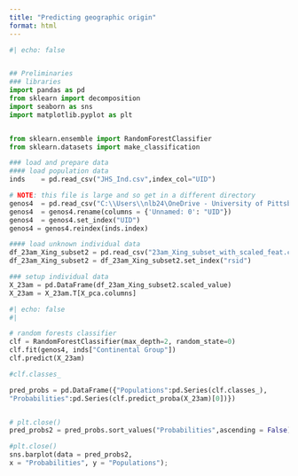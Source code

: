 ```yaml
---
title: "Predicting geographic origin"
format: html
---
```




```python
#| echo: false


## Preliminaries
### libraries
import pandas as pd
from sklearn import decomposition
import seaborn as sns
import matplotlib.pyplot as plt


from sklearn.ensemble import RandomForestClassifier
from sklearn.datasets import make_classification

### load and prepare data
#### load population data
inds    = pd.read_csv("JHS_Ind.csv",index_col="UID")  

# NOTE: this file is large and so get in a different directory
genos4  = pd.read_csv("C:\\Users\\nlb24\OneDrive - University of Pittsburgh\\Desktop\\portfolio\\_23am_Xing_012_coded_noNA_scaled.csv")
genos4  = genos4.rename(columns = {'Unnamed: 0': "UID"})
genos4  = genos4.set_index("UID")
genos4 = genos4.reindex(inds.index)

#### load unknown individual data
df_23am_Xing_subset2 = pd.read_csv("23am_Xing_subset_with_scaled_feat.csv")
df_23am_Xing_subset2 = df_23am_Xing_subset2.set_index("rsid")

### setup individual data
X_23am = pd.DataFrame(df_23am_Xing_subset2.scaled_value)
X_23am = X_23am.T[X_pca.columns]
```


```python
#| echo: false
#| 

# random forests classifier
clf = RandomForestClassifier(max_depth=2, random_state=0)
clf.fit(genos4, inds["Continental Group"])
clf.predict(X_23am)

#clf.classes_

pred_probs = pd.DataFrame({"Populations":pd.Series(clf.classes_),
"Probabilities":pd.Series(clf.predict_proba(X_23am)[0])})


# plt.close()
pred_probs2 = pred_probs.sort_values("Probabilities",ascending = False).round(3)

#plt.close()
sns.barplot(data = pred_probs2,
x = "Probabilities", y = "Populations");

```